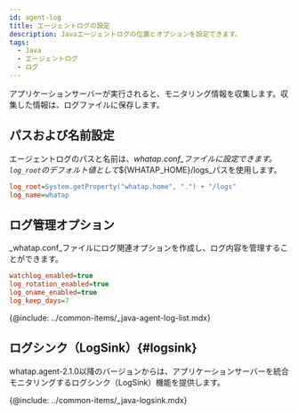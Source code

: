 ```yaml
---
id: agent-log
title: エージェントログの設定
description: Javaエージェントログの位置とオプションを設定できます。
tags:
  - Java
  - エージェントログ
  - ログ
---
```


アプリケーションサーバーが実行されると、モニタリング情報を収集します。収集した情報は、ログファイルに保存します。

## パスおよび名前設定

エージェントログのパスと名前は、_whatap.conf_ファイルに設定できます。`log_root`のデフォルト値として_${WHATAP_HOME}/logs_パスを使用します。

```ini title='whatap.conf'
log_root=System.getProperty("whatap.home", ".") + "/logs"
log_name=whatap
```

## ログ管理オプション

_whatap.conf_ファイルにログ関連オプションを作成し、ログ内容を管理することができます。

```ini title='whatap.conf 예시'
watchlog_enabled=true
log_rotation_enabled=true
log_oname_enabled=true
log_keep_days=7
```

{@include: ../common-items/_java-agent-log-list.mdx}  

## ログシンク（LogSink）{#logsink}

whatap.agent-2.1.0以降のバージョンからは、アプリケーションサーバーを統合モニタリングするログシンク（LogSink）機能を提供します。

{@include: ../common-items/_java-logsink.mdx}  
